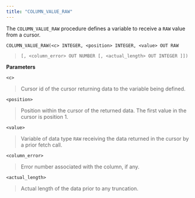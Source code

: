 ```yaml
---
title: "COLUMN_VALUE_RAW"
---
```




The `COLUMN_VALUE_RAW` procedure defines a variable to receive a `RAW` value from a cursor.

`COLUMN_VALUE_RAW(<c> INTEGER, <position> INTEGER, <value> OUT RAW`

> `[, <column_error> OUT NUMBER [, <actual_length> OUT INTEGER ]])`

**Parameters**

`<c>`

> Cursor id of the cursor returning data to the variable being defined.

`<position>`

> Position within the cursor of the returned data. The first value in the cursor is position 1.

`<value>`

> Variable of data type `RAW` receiving the data returned in the cursor by a prior fetch call.

`<column_error>`

> Error number associated with the column, if any.

`<actual_length>`

> Actual length of the data prior to any truncation.
